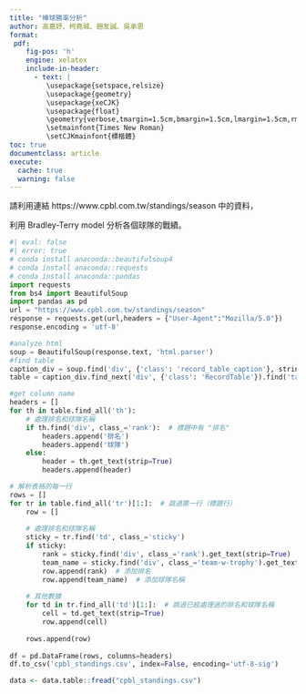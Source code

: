 ```yaml
---
title: "棒球勝率分析"
author: 高嘉妤、柯堯珹、趙友誠、吳承恩
format:
 pdf:
    fig-pos: 'h'
    engine: xelatex
    include-in-header:
      - text: |
         \usepackage{setspace,relsize}
         \usepackage{geometry}
         \usepackage{xeCJK}
         \usepackage{float}
         \geometry{verbose,tmargin=1.5cm,bmargin=1.5cm,lmargin=1.5cm,rmargin=1.5cm}
         \setmainfont{Times New Roman}
         \setCJKmainfont{標楷體}
toc: true
documentclass: article
execute: 
  cache: true
  warning: false
---
```

請利用連結 https://www.cpbl.com.tw/standings/season 中的資料，

利用 Bradley-Terry model 分析各個球隊的戰績。

```python
#| eval: false
#| error: true
# conda install anaconda::beautifulsoup4
# conda install anaconda::requests
# conda install anaconda::pandas
import requests
from bs4 import BeautifulSoup
import pandas as pd
url = "https://www.cpbl.com.tw/standings/season"
response = requests.get(url,headers = {"User-Agent":"Mozilla/5.0"})
response.encoding = 'utf-8'

#analyze html
soup = BeautifulSoup(response.text, 'html.parser')
#find table
caption_div = soup.find('div', {'class': 'record_table_caption'}, string="球隊對戰戰績")
table = caption_div.find_next('div', {'class': 'RecordTable'}).find('table')

#get column name
headers = []
for th in table.find_all('th'):
    # 處理排名和球隊名稱
    if th.find('div', class_='rank'):  # 標題中有 "排名"
        headers.append('排名')
        headers.append('球隊')
    else:
        header = th.get_text(strip=True)
        headers.append(header)

# 解析表格的每一行
rows = []
for tr in table.find_all('tr')[1:]:  # 跳過第一行（標題行）
    row = []
    
    # 處理排名和球隊名稱
    sticky = tr.find('td', class_='sticky')
    if sticky:
        rank = sticky.find('div', class_='rank').get_text(strip=True)
        team_name = sticky.find('div', class_='team-w-trophy').get_text(strip=True)
        row.append(rank)  # 添加排名
        row.append(team_name)  # 添加球隊名稱
    
    # 其他數據
    for td in tr.find_all('td')[1:]:  # 跳過已經處理過的排名和球隊名稱
        cell = td.get_text(strip=True)
        row.append(cell)
    
    rows.append(row)
  
df = pd.DataFrame(rows, columns=headers)
df.to_csv('cpbl_standings.csv', index=False, encoding='utf-8-sig')
```



```r
data <- data.table::fread("cpbl_standings.csv")
```


